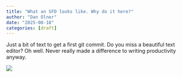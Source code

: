 ```yaml
---
title: "What an SFD looks like. Why do it here?"
author: "Dan Olner"
date: "2025-08-18"
categories: [draft]
---
```


Just a bit of text to get a first git commit. Do you miss a beautiful text editor? Oh well. Never really made a difference to writing productivity anyway.   

![](excel_hell2.png) 


